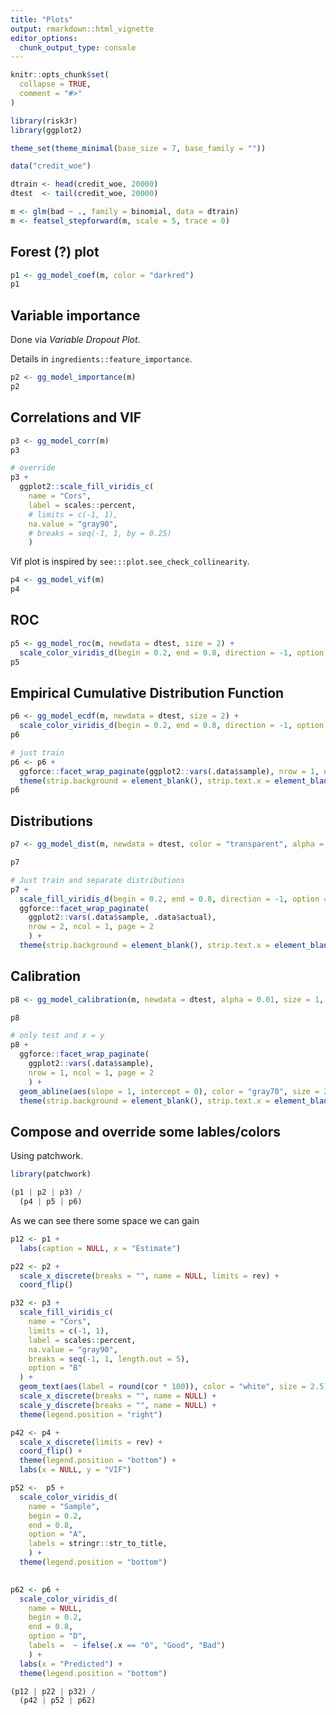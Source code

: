 ```yaml
---
title: "Plots"
output: rmarkdown::html_vignette
editor_options: 
  chunk_output_type: console
---
```


```r
knitr::opts_chunk$set(
  collapse = TRUE,
  comment = "#>"
)
```

```r
library(risk3r)
library(ggplot2)

theme_set(theme_minimal(base_size = 7, base_family = ""))

data("credit_woe")

dtrain <- head(credit_woe, 20000)
dtest  <- tail(credit_woe, 20000)

m <- glm(bad ~ ., family = binomial, data = dtrain)
m <- featsel_stepforward(m, scale = 5, trace = 0)
```


## Forest (?) plot

```r
p1 <- gg_model_coef(m, color = "darkred")
p1
```

## Variable importance

Done via _Variable Dropout Plot_. 

Details in `ingredients::feature_importance`.

```r
p2 <- gg_model_importance(m)
p2
```


## Correlations and VIF

```r
p3 <- gg_model_corr(m)
p3

# override 
p3 +  
  ggplot2::scale_fill_viridis_c(
    name = "Cors",
    label = scales::percent,
    # limits = c(-1, 1),
    na.value = "gray90",
    # breaks = seq(-1, 1, by = 0.25)
    )
```

Vif plot is inspired by `see:::plot.see_check_collinearity`.

```r
p4 <- gg_model_vif(m)
p4
```

## ROC

```r
p5 <- gg_model_roc(m, newdata = dtest, size = 2) +
  scale_color_viridis_d(begin = 0.2, end = 0.8, direction = -1, option = "B")
p5
```

## Empirical Cumulative Distribution Function

```r
p6 <- gg_model_ecdf(m, newdata = dtest, size = 2) +
  scale_color_viridis_d(begin = 0.2, end = 0.8, direction = -1, option = "B")
p6

# just train
p6 <- p6 +
  ggforce::facet_wrap_paginate(ggplot2::vars(.data$sample), nrow = 1, ncol = 1, page = 1) +
  theme(strip.background = element_blank(), strip.text.x = element_blank())
p6
```

## Distributions

```r
p7 <- gg_model_dist(m, newdata = dtest, color = "transparent", alpha = 0.4)

p7

# Just train and separate distributions
p7 +
  scale_fill_viridis_d(begin = 0.2, end = 0.8, direction = -1, option = "B") +
  ggforce::facet_wrap_paginate(
    ggplot2::vars(.data$sample, .data$actual),
    nrow = 2, ncol = 1, page = 2
    ) +
  theme(strip.background = element_blank(), strip.text.x = element_blank())
```

## Calibration

```r
p8 <- gg_model_calibration(m, newdata = dtest, alpha = 0.01, size = 1, color = "darkred")

p8

# only test and x = y
p8 +
  ggforce::facet_wrap_paginate(
    ggplot2::vars(.data$sample),
    nrow = 1, ncol = 1, page = 2
    ) +
  geom_abline(aes(slope = 1, intercept = 0), color = "gray70", size = 2) +
  theme(strip.background = element_blank(), strip.text.x = element_blank())
```


## Compose and override some lables/colors

Using patchwork.

```r
library(patchwork)

(p1 | p2 | p3) /
  (p4 | p5 | p6)
```

As we can see there some space we can gain


```r
p12 <- p1 + 
  labs(caption = NULL, x = "Estimate")

p22 <- p2 +
  scale_x_discrete(breaks = "", name = NULL, limits = rev) + 
  coord_flip()

p32 <- p3 +
  scale_fill_viridis_c(
    name = "Cors",
    limits = c(-1, 1),
    label = scales::percent,
    na.value = "gray90",
    breaks = seq(-1, 1, length.out = 5),
    option = "B"
  ) +
  geom_text(aes(label = round(cor * 100)), color = "white", size = 2.5) +
  scale_x_discrete(breaks = "", name = NULL) +
  scale_y_discrete(breaks = "", name = NULL) +
  theme(legend.position = "right")

p42 <- p4 + 
  scale_x_discrete(limits = rev) +
  coord_flip() +
  theme(legend.position = "bottom") +
  labs(x = NULL, y = "VIF")

p52 <-  p5 +
  scale_color_viridis_d(
    name = "Sample",
    begin = 0.2,
    end = 0.8,
    option = "A",
    labels = stringr::str_to_title,
    ) +
  theme(legend.position = "bottom") 
  

p62 <- p6 +
  scale_color_viridis_d(
    name = NULL,
    begin = 0.2,
    end = 0.8,
    option = "D",
    labels =  ~ ifelse(.x == "0", "Good", "Bad")
    ) +
  labs(x = "Predicted") +
  theme(legend.position = "bottom") 

(p12 | p22 | p32) /
  (p42 | p52 | p62)
```

